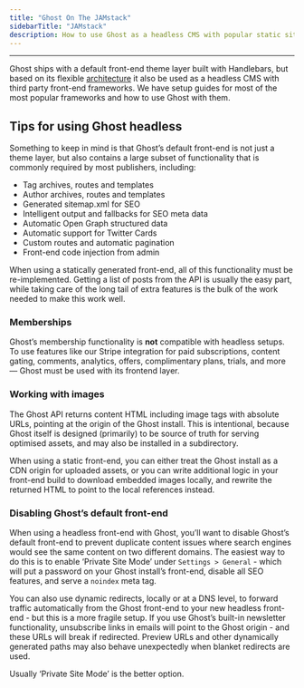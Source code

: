 ```yaml
---
title: "Ghost On The JAMstack"
sidebarTitle: "JAMstack"
description: How to use Ghost as a headless CMS with popular static site generators
---
```


***

Ghost ships with a default front-end theme layer built with Handlebars, but based on its flexible [architecture](/architecture/) it also be used as a headless CMS with third party front-end frameworks. We have setup guides for most of the most popular frameworks and how to use Ghost with them.

<CardGroup cols={3}>
  <Card img="/images/9994e9a8-nextjs-logo.svg" href="/jamstack/next/" />
  <Card img="/images/cf116fbd-gatsby-logo.svg" href="/jamstack/gatsby/" />
  <Card img="/images/475cf82c-hexo-logo.svg" href="/jamstack/hexo/" />
  <Card img="/images/138c831d-nuxtjs-logo_hu9cae5061ed1f69c9d83af67ed2b31db3_33854_921x0_resize_q100_h2_box_3.webp" href="/jamstack/nuxt/" />
  <Card img="/images/ccfd30e7-vuepress-logo_hu682ba1d96ca023ceb24ae8867fa88f58_8588_1031x0_resize_q100_h2_box_3.webp" href="/jamstack/vuepress/" />
  <Card img="/images/fff9bebe-gridsome-logo.svg" href="/jamstack/gridsome/" />
  <Card img="/images/0d290655-eleventy-logo.svg" href="/jamstack/eleventy/" />
  <Card img="/images/2abd65c9-custom.svg" href="/jamstack/custom/" />
</CardGroup>

## Tips for using Ghost headless

Something to keep in mind is that Ghost’s default front-end is not just a theme layer, but also contains a large subset of functionality that is commonly required by most publishers, including:

* Tag archives, routes and templates
* Author archives, routes and templates
* Generated sitemap.xml for SEO
* Intelligent output and fallbacks for SEO meta data
* Automatic Open Graph structured data
* Automatic support for Twitter Cards
* Custom routes and automatic pagination
* Front-end code injection from admin

When using a statically generated front-end, all of this functionality must be re-implemented. Getting a list of posts from the API is usually the easy part, while taking care of the long tail of extra features is the bulk of the work needed to make this work well.

### Memberships

Ghost’s membership functionality is **not** compatible with headless setups. To use features like our Stripe integration for paid subscriptions, content gating, comments, analytics, offers, complimentary plans, trials, and more — Ghost must be used with its frontend layer.

### Working with images

The Ghost API returns content HTML including image tags with absolute URLs, pointing at the origin of the Ghost install. This is intentional, because Ghost itself is designed (primarily) to be source of truth for serving optimised assets, and may also be installed in a subdirectory.

When using a static front-end, you can either treat the Ghost install as a CDN origin for uploaded assets, or you can write additional logic in your front-end build to download embedded images locally, and rewrite the returned HTML to point to the local references instead.

### Disabling Ghost’s default front-end

When using a headless front-end with Ghost, you’ll want to disable Ghost’s default front-end to prevent duplicate content issues where search engines would see the same content on two different domains. The easiest way to do this is to enable ‘Private Site Mode’ under `Settings > General` - which will put a password on your Ghost install’s front-end, disable all SEO features, and serve a `noindex` meta tag.

You can also use dynamic redirects, locally or at a DNS level, to forward traffic automatically from the Ghost front-end to your new headless front-end - but this is a more fragile setup. If you use Ghost’s built-in newsletter functionality, unsubscribe links in emails will point to the Ghost origin - and these URLs will break if redirected. Preview URLs and other dynamically generated paths may also behave unexpectedly when blanket redirects are used.

Usually ‘Private Site Mode’ is the better option.
